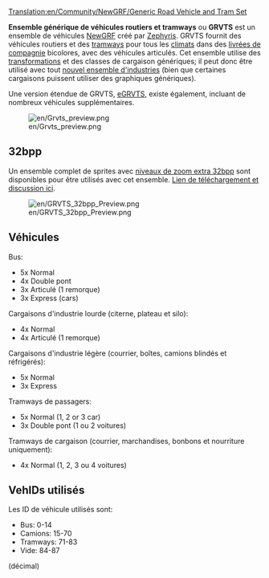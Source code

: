 [[Translation:en/Community/NewGRF/Generic Road Vehicle and Tram Set]]


{{fr/Ensemble newgrf|Nom=Ensemble générique de véhicules routiers et tramways
|Image=GRVTS preview.png
|Download=http://www.tt-forums.net/viewtopic.php?f=26&t=33415
|Discussion=http://www.tt-forums.net/viewtopic.php?f=26&t=33415
|Homepage=http://www.tt-forums.net/viewtopic.php?f=26&t=33415
}}
'''Ensemble générique de véhicules routiers et tramways''' ou '''GRVTS''' est un ensemble de véhicules [[fr/Manual/NewGRF|NewGRF]] créé par [[en/Zephyris|Zephyris]]. GRVTS fournit des véhicules routiers et des [[fr/Manual/Tramways|tramways]] pour tous les [[fr/Manual/Climat|climats]] dans des [[fr/Manual/Couleur de compagnie|livrées de compagnie]] bicolores, avec des véhicules articulés. Cet ensemble utilise des [[fr/Manual/Transformation|transformations]] et des classes de cargaison génériques; il peut donc être utilisé avec tout [[fr/unsorted/Industries NewGRF|nouvel ensemble d'industries]] (bien que certaines cargaisons puissent utiliser des graphiques génériques).

Une version étendue de GRVTS, [[fr/Community/NewGRF/Ensemble générique étendu de véhicules routiers et tramways|eGRVTS]], existe également, incluant de nombreux véhicules supplémentaires.

[[File:en/Grvts preview.png|center]]

==32bpp==
Un ensemble complet de sprites avec [[fr/Niveaux de zoom extra 32bpp|niveaux de zoom extra 32bpp]] sont disponibles pour être utilisés avec cet ensemble. [http://www.tt-forums.net/viewtopic.php?f=36&t=47121&start=0 Lien de téléchargement et discussion ici].

[[File:en/GRVTS 32bpp Preview.png|center]]

==Véhicules==

Bus:
*5x Normal
*4x Double pont
*3x Articulé (1 remorque)
*3x Express (cars)

Cargaisons d'industrie lourde (citerne, plateau et silo):
*4x Normal
*4x Articulé (1 remorque)

Cargaisons d'industrie légère (courrier, boîtes, camions blindés et réfrigérés):
*5x Normal
*3x Express

Tramways de passagers:
*5x Normal (1, 2 or 3 car)
*3x Double pont (1 ou 2 voitures)

Tramways de cargaison (courrier, marchandises, bonbons et nourriture uniquement):
*4x Normal (1, 2, 3 ou 4 voitures)

==VehIDs utilisés==

Les ID de véhicule utilisés sont:
*Bus: 0-14
*Camions: 15-70
*Tramways: 71-83
*Vide: 84-87
(décimal)

{{fr/Disponibilité|0.6}}